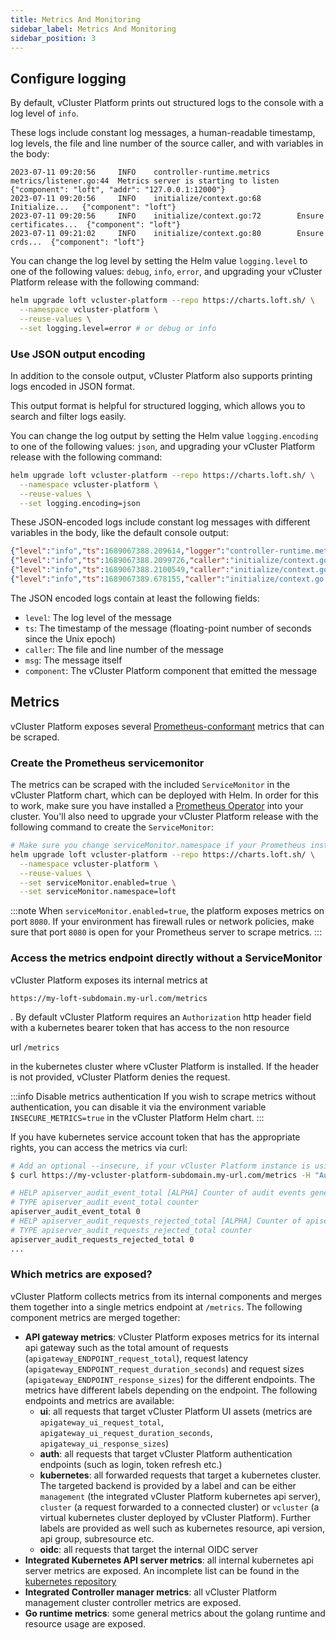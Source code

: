 ```yaml
---
title: Metrics And Monitoring
sidebar_label: Metrics And Monitoring
sidebar_position: 3
---
```


## Configure logging

By default, vCluster Platform prints out structured logs to the console with a log level of `info`.

These logs include constant log messages, a human-readable timestamp, log levels, the file and line number of the source caller, and with variables in the body:

```text
2023-07-11 09:20:56     INFO    controller-runtime.metrics      metrics/listener.go:44  Metrics server is starting to listen    {"component": "loft", "addr": "127.0.0.1:12000"}
2023-07-11 09:20:56     INFO    initialize/context.go:68        Initialize...   {"component": "loft"}
2023-07-11 09:20:56     INFO    initialize/context.go:72        Ensure certificates...  {"component": "loft"}
2023-07-11 09:21:02     INFO    initialize/context.go:80        Ensure crds...  {"component": "loft"}
```

You can change the log level by setting the Helm value `logging.level` to one of the following values: `debug`, `info`, `error`, and upgrading your vCluster Platform release with the following command:

```bash
helm upgrade loft vcluster-platform --repo https://charts.loft.sh/ \
  --namespace vcluster-platform \
  --reuse-values \
  --set logging.level=error # or debug or info
```

### Use JSON output encoding

In addition to the console output, vCluster Platform also supports printing logs encoded in JSON format.

This output format is helpful for structured logging, which allows you to search and filter logs easily.

You can change the log output by setting the Helm value `logging.encoding` to one of the following values: `json`, and upgrading your vCluster Platform release with the following command:

```bash
helm upgrade loft vcluster-platform --repo https://charts.loft.sh/ \
  --namespace vcluster-platform \
  --reuse-values \
  --set logging.encoding=json
```

These JSON-encoded logs include constant log messages with different variables in the body, like the default console output:

```json
{"level":"info","ts":1689067388.209614,"logger":"controller-runtime.metrics","caller":"metrics/listener.go:44","msg":"Metrics server is starting to listen","component":"loft","addr":"127.0.0.1:12000"}
{"level":"info","ts":1689067388.2099726,"caller":"initialize/context.go:68","msg":"Initialize...","component":"loft"}
{"level":"info","ts":1689067388.2100549,"caller":"initialize/context.go:72","msg":"Ensure certificates...","component":"loft"}
{"level":"info","ts":1689067389.678155,"caller":"initialize/context.go:80","msg":"Ensure crds...","component":"loft"}
```

The JSON encoded logs contain at least the following fields:

- `level`: The log level of the message
- `ts`: The timestamp of the message (floating-point number of seconds since the Unix epoch)
- `caller`: The file and line number of the message
- `msg`: The message itself
- `component`: The vCluster Platform component that emitted the message

## Metrics

vCluster Platform exposes several [Prometheus-conformant](https://prometheus.io/docs/practices/naming/) metrics that can be scraped.

<!-- vale off -->
### Create the Prometheus servicemonitor
<!-- vale on -->

The metrics can be scraped with the included `ServiceMonitor` in the vCluster Platform chart, which can be deployed with Helm. In order for this to work, make sure you have installed a [Prometheus Operator](https://github.com/prometheus-operator/prometheus-operator) into your cluster. You'll also need to upgrade your vCluster Platform release with the following command to create the `ServiceMonitor`:

```bash
# Make sure you change serviceMonitor.namespace if your Prometheus installation requires this.
helm upgrade loft vcluster-platform --repo https://charts.loft.sh/ \
  --namespace vcluster-platform \
  --reuse-values \
  --set serviceMonitor.enabled=true \
  --set serviceMonitor.namespace=loft
```

:::note
When `serviceMonitor.enabled=true`, the platform exposes metrics on port `8080`. If your environment has firewall rules or network policies, make sure that port `8080` is open for your Prometheus server to scrape metrics.
:::

### Access the metrics endpoint directly without a ServiceMonitor

vCluster Platform exposes its internal metrics at 
<!-- vale off -->
`https://my-loft-subdomain.my-url.com/metrics`
<!-- vale on -->
.
By default vCluster Platform requires an `Authorization` http header field with a kubernetes bearer token that has access to the non resource 
<!-- vale off -->
url `/metrics`
<!-- vale on -->
 in the kubernetes cluster where vCluster Platform is installed.
If the header is not provided, vCluster Platform denies the request.

:::info Disable metrics authentication
If you wish to scrape metrics without authentication, you can disable it via the environment variable `INSECURE_METRICS=true` in the vCluster Platform Helm chart.
:::

If you have kubernetes service account token that has the appropriate rights, you can access the metrics via curl:

```bash
# Add an optional --insecure, if your vCluster Platform instance is using an untrusted certificate
$ curl https://my-vcluster-platform-subdomain.my-url.com/metrics -H "Authorization: Bearer eyJhbGci..."

# HELP apiserver_audit_event_total [ALPHA] Counter of audit events generated and sent to the audit backend.
# TYPE apiserver_audit_event_total counter
apiserver_audit_event_total 0
# HELP apiserver_audit_requests_rejected_total [ALPHA] Counter of apiserver requests rejected due to an error in audit logging backend.
# TYPE apiserver_audit_requests_rejected_total counter
apiserver_audit_requests_rejected_total 0
...
```

### Which metrics are exposed?

vCluster Platform collects metrics from its internal components and merges them together into a single metrics endpoint at `/metrics`. The following component metrics are merged together:

- **API gateway metrics**: vCluster Platform exposes metrics for its internal api gateway such as the total amount of requests (`apigateway_ENDPOINT_request_total`), request latency (`apigateway_ENDPOINT_request_duration_seconds`) and request sizes (`apigateway_ENDPOINT_response_sizes`) for the different endpoints. The metrics have different labels depending on the endpoint. The following endpoints and metrics are available:
  - **ui**: all requests that target vCluster Platform UI assets (metrics are `apigateway_ui_request_total`, `apigateway_ui_request_duration_seconds`, `apigateway_ui_response_sizes`)
  - **auth**: all requests that target vCluster Platform authentication endpoints (such as login, token refresh etc.)
  - **kubernetes**: all forwarded requests that target a kubernetes cluster. The targeted backend is provided by a label and can be either `management` (the integrated vCluster Platform kubernetes api server), `cluster` (a request forwarded to a connected cluster) or `vcluster` (a virtual kubernetes cluster deployed by vCluster Platform). Further labels are provided as well such as kubernetes resource, api version, api group, subresource etc.
  - **oidc**: all requests that target the internal OIDC server
- **Integrated Kubernetes API server metrics**: all internal kubernetes api server metrics are exposed. An incomplete list can be found in the [kubernetes repository](https://github.com/kubernetes/apiserver/blob/master/pkg/endpoints/metrics/metrics.go)
- **Integrated Controller manager metrics**: all vCluster Platform management cluster controller metrics are exposed.
- **Go runtime metrics**: some general metrics about the golang runtime and resource usage are exposed.
